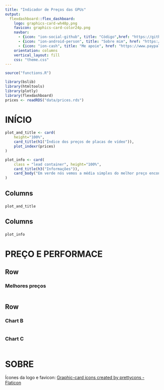 ```yaml
---
title: "Indicador de Preços das GPUs"
output: 
  flexdashboard::flex_dashboard:
    logo: graphics-card-wh48p.png
    favicon: graphics-card-color24p.png
    navbar:
      - {icon: "ion-social-github", title: "Código",href: "https://github.com/VFLins/Prind_Monitor"}
      - {icon: "ion-android-person", title: "Sobre mim", href: "https://sites.google.com/view/vflins/"}
      - {icon: "ion-cash", title: "Me apoie", href: "https://www.paypal.com/donate/?hosted_button_id=LCT6TBWH4LN8S"}
    orientation: columns
    vertical_layout: fill
    css: "theme.css"
---
```


```r
source("functions.R")

library(bslib)
library(htmltools)
library(plotly)
library(flexdashboard)
prices <- readRDS("data/prices.rds")
```

INÍCIO
=======================================================================

```r
plot_and_title <- card(
    height="100%",
    card_title(h1("Índice dos preços de placas de vídeo")), 
    plot_indexr(prices)
)

plot_info <- card(
    class = "lead container", height="100%",
    card_title(h3("Informações")),
    card_body("Em verde nós vemos a média simples do melhor preço encontrado para todos os chips gráficos acompanhados aqui. Já em branco temos uma previsão do que esperamos para o valor do índice na próxima semana.")
)
```

Columns {data-width=700}
-----------------------------------------------------------------------

### 

```r
plot_and_title
```

Columns {data-width=300}
-----------------------------------------------------------------------

### 

```r
plot_info
```


PREÇO E PERFORMACE
=======================================================================

Row {data-height=550}
-----------------------------------------------------------------------

### Melhores preços

```r

```

Row {data-height=450}
-----------------------------------------------------------------------

### Chart B

```r

```

### Chart C

```r

```

SOBRE
======================================================================

Ícones da logo e favicon: <a href="https://www.flaticon.com/free-icons/graphic-card" title="graphic-card icons">Graphic-card icons created by prettycons - Flaticon</a>
